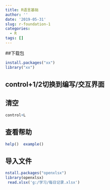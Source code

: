 ```yaml
---
title: R语言基础
author: ''
date: '2019-05-31'
slug: r-foundation-1
categories:
  - R
tags: []
---
```


##下载包


```r
install.packages("xx")
library("xx")
```

## control+1/2切换到编写/交互界面

	
##  清空
```r
control+L
```
## 查看帮助

```r
help()  example()
```


## 导入文件
```r
nstall.packages("openxlsx")
library(openxlsx)
 read.xlsx('g:/学习/每日记录.xlsx')

```

